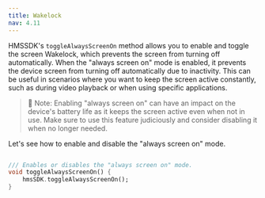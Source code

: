```yaml
---
title: Wakelock
nav: 4.11
---
```


HMSSDK's `toggleAlwaysScreenOn` method allows you to enable and toggle the screen Wakelock, which prevents the screen from turning off automatically.
When the "always screen on" mode is enabled, it prevents the device screen from turning off automatically due to inactivity. This can be useful in scenarios where you want to keep the screen active constantly, such as during video playback
or when using specific applications.

> 🔑 Note: Enabling "always screen on" can have an impact on the device's battery life as it keeps the screen active even when not in use. Make sure to use this feature
> judiciously and consider disabling it when no longer needed.

Let's see how to enable and disable the "always screen on" mode.

```dart

/// Enables or disables the "always screen on" mode.
void toggleAlwaysScreenOn() {
    hmsSDK.toggleAlwaysScreenOn();
}
```